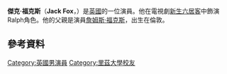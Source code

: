 {{unreferenced|time=2017-12-31T09:17:35+00:00}}
{{Infobox person
| name             = Jack Louis Fox
| image            = 
| caption          = 
| birth_date       = {{birth date and age|1985|09|17|df=yes}} 
| birth_place      = [[英格蘭|英格蘭]][[倫敦|倫敦]]
| death_place      = 
| occupation       = 演員
| years_active     = 2009–現在
| spouse           = 
| website          = 
}}
'''傑克·福克斯'''（'''Jack Fox'''，{{bd|1985年|9月17日}}）是[[英國|英國]]的一位演員。他在電視劇[[新生六居客|新生六居客]]中飾演Ralph角色。他的父親是演員[[詹姆斯·福克斯|詹姆斯·福克斯]]，出生在倫敦。

==參考資料==
{{Reflist}}

{{DEFAULTSORT:Fox, Jack}}
[[Category:英國男演員|Category:英國男演員]]
[[Category:里茲大學校友|Category:里茲大學校友]]